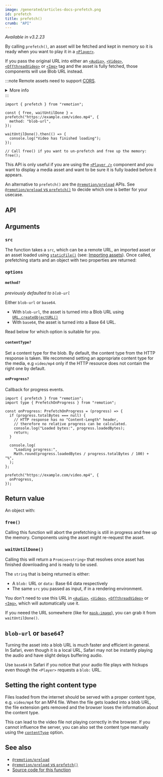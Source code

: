 ```yaml
---
image: /generated/articles-docs-prefetch.png
id: prefetch
title: prefetch()
crumb: "API"
---
```


_Available in v3.2.23_

By calling `prefetch()`, an asset will be fetched and kept in memory so it is ready when you want to play it in a [`<Player>`](/docs/player).

If you pass the original URL into either an [`<Audio>`](/docs/audio), [`<Video>`](/docs/video), [`<OffthreadVideo>`](/docs/offthreadvideo) or [`<Img>`](/docs/img) tag and the asset is fully fetched, those components will use Blob URL instead.

:::note
Remote assets need to support [CORS](https://developer.mozilla.org/en-US/docs/Web/HTTP/CORS).

<details>
<summary>More info</summary>
<ul>
<li>
Remotion's origin is usually <code>http://localhost:3000</code>, but it may be different if rendering on Lambda or the port is busy.
</li>
<li>
You can <a href="/docs/chromium-flags#--disable-web-security">disable CORS</a> during renders.
</li>
</ul>
</details>
:::

```tsx twoslash
import { prefetch } from "remotion";

const { free, waitUntilDone } = prefetch("https://example.com/video.mp4", {
  method: "blob-url",
});

waitUntilDone().then(() => {
  console.log("Video has finished loading");
});

// Call free() if you want to un-prefetch and free up the memory:
free();
```

This API is only useful if you are using the [`<Player />`](/docs/player) component and you want to display a media asset and want to be sure it is fully loaded before it appears.

An alternative to `prefetch()` are the [`@remotion/preload`](/docs/preload) APIs. See [`@remotion/preload` vs `prefetch()`](/docs/player/preloading#remotionpreload-vs-prefetch) to decide which one is better for your usecase.

## API

## Arguments

### `src`

The function takes a `src`, which can be a remote URL, an imported asset or an asset loaded using [`staticFile()`](/docs/staticfile) (see: [Importing assets](/docs/assets)). Once called, prefetching starts and an object with two properties are returned:

### `options`

#### `method?`<AvailableFrom v="3.2.35" />

_previously defaulted to `blob-url`_

Either `blob-url` or `base64`.

- With `blob-url`, the asset is turned into a Blob URL using [`URL.createObjectURL()`](https://developer.mozilla.org/en-US/docs/Web/API/URL/createObjectURL)
- With `base64`, the asset is turned into a Base 64 URL.

Read below for which option is suitable for you.

#### `contentType?`<AvailableFrom v="4.0.40" />

Set a content type for the blob. By default, the content type from the HTTP response is taken. We recommend setting an appropriate content type for the media, e.g `video/mp4` only if the HTTP resource does not contain the right one by default.

#### `onProgress?`<AvailableFrom v="4.0.85" />

Callback for progress events.

```tsx twoslash
import { prefetch } from "remotion";
import type { PrefetchOnProgress } from "remotion";

const onProgress: PrefetchOnProgress = (progress) => {
  if (progress.totalBytes === null) {
    // HTTP response has no "Content-Length" header,
    // therefore no relative progress can be calculated.
    console.log("Loaded bytes:", progress.loadedBytes);
    return;
  }

  console.log(
    "Loading progress:",
    Math.round(progress.loadedBytes / progress.totalBytes / 100) + "%",
  );
};

prefetch("https://example.com/video.mp4", {
  onProgress,
});
```

## Return value

An object with:

### `free()`

Calling this function will abort the prefetching is still in progress and free up the memory. Components using the asset might re-request the asset.

### `waitUntilDone()`
Calling this will return a `Promise<string>` that resolves once asset has finished downloading and is ready to be used. 

The `string` that is being returned is either:
- A `blob:` URL or `data:` Base 64 data respectively
- The same `src` you passed as input, if in a rendering environment.

You don't need to use this URL in [`<Audio>`](/docs/audio), [`<Video>`](/docs/video), [`<OffthreadVideo>`](/docs/offthreadvideo) or [`<Img>`](/docs/img), which will automatically use it.

If you neeed the URL somewhere (like for [`mask-image`](/docs/troubleshooting/background-image)), you can grab it from `waitUntilDone()`.

## `blob-url` or `base64`?

Turning the asset into a blob URL is much faster and efficient in general.  
In Safari, even though it is a local URL, Safari may not be instantly playing the audio and have slight delays buffering audio.

Use `base64` in Safari if you notice that your audio file plays with hickups even though the `<Player>` requests a `blob:` URL.

## Setting the right content type

Files loaded from the internet should be served with a proper content type, e.g. `video/mp4` for an MP4 file. When the file gets loaded into a blob URL, the file extension gets removed and the browser loses the information about the content type.

This can lead to the video file not playing correctly in the browser. If you cannot influence the server, you can also set the content type manually using the [`contentType`](#contenttype) option.

## See also

- [`@remotion/preload`](/docs/preload)
- [`@remotion/preload` vs `prefetch()`](/docs/player/preloading#remotionpreload-vs-prefetch)
- [Source code for this function](https://github.com/remotion-dev/remotion/blob/main/packages/core/src/prefetch.ts)
